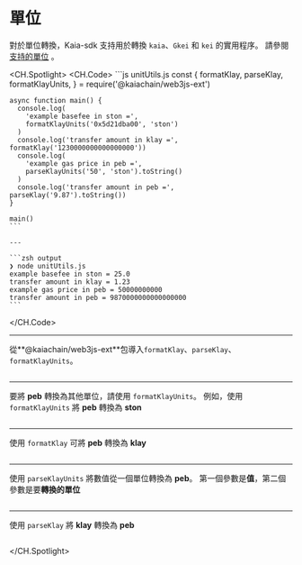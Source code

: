 # 單位

對於單位轉換，Kaia-sdk 支持用於轉換 `kaia`、`Gkei` 和 `kei` 的實用程序。 請參閱 [支持的單位](https://docs.kaia.io/learn/kaia-native-token/#units-of-kaia-) 。

<CH.Spotlight>
  <CH.Code>
    ```js unitUtils.js
    const {
      formatKlay,
      parseKlay,
      formatKlayUnits,
    } = require('@kaiachain/web3js-ext')

    async function main() {
      console.log(
        'example basefee in ston =',
        formatKlayUnits('0x5d21dba00', 'ston')
      )
      console.log('transfer amount in klay =', formatKlay('1230000000000000000'))
      console.log(
        'example gas price in peb =',
        parseKlayUnits('50', 'ston').toString()
      )
      console.log('transfer amount in peb =', parseKlay('9.87').toString())
    }

    main()
    ```

    ---

    ```zsh output
    ❯ node unitUtils.js
    example basefee in ston = 25.0
    transfer amount in klay = 1.23
    example gas price in peb = 50000000000
    transfer amount in peb = 9870000000000000000
    ```
  </CH.Code>

  ---

  從\*\*@kaiachain/web3js-ext\*\*包導入`formatKlay`、`parseKlay`、`formatKlayUnits`。

  ```js unitUtils.js focus=1
  ```

  ---

  要將 **peb** 轉換為其他單位，請使用 `formatKlayUnits`。 例如，使用 `formatKlayUnits` 將 **peb** 轉換為 **ston**

  ```js unitUtils.js focus=8:11
  ```

  ---

  使用 `formatKlay` 可將 **peb** 轉換為 **klay**

  ```js unitUtils.js focus=12
  ```

  ---

  使用 `parseKlayUnits` 將數值從一個單位轉換為 **peb**。 第一個參數是**值**，第二個參數是要**轉換的單位**

  ```js unitUtils.js focus=13:16
  ```

  ---

  使用 `parseKlay` 將 **klay** 轉換為 **peb**

  ```js unitUtils.js focus=17
  ```
</CH.Spotlight>
